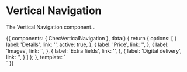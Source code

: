 

<Meta title="Components/Vertical Navigation" component={ChecVerticalNavigation} />

# Vertical Navigation

The Vertical Navigation component...

<Props of={ChecVerticalNavigation} />

<Preview>
  <Story name="Default">
    {{
      components: {
        ChecVerticalNavigation
      },
      data() {
        return {
          options: [
            {
              label: 'Details',
              link: '',
              active: true,
            },
            {
              label: 'Price',
              link: '',
            },
            {
              label: 'Images',
              link: '',
            },
            {
              label: 'Extra fields',
              link: '',
            },
            {
              label: 'Digital delivery',
              link: '',
            }
          ]
        };
      },
      template: `
      <div class="py-16 flex bg-gray-200 justify-center">
        <ChecVerticalNavigation
          :options="options"
        />
      </div>`
    }}
  </Story>
</Preview>
